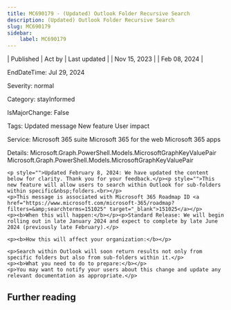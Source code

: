 ```yaml
---
title: MC690179 - (Updated) Outlook Folder Recursive Search
description: (Updated) Outlook Folder Recursive Search
slug: MC690179
sidebar:
    label: MC690179
---
```



| Published | Act by | Last updated |
| Nov 15, 2023 |  | Feb 08, 2024 |

EndDateTime: Jul 29, 2024

Severity: normal

Category: stayInformed

IsMajorChange: False

Tags: Updated message New feature User impact

Service: Microsoft 365 suite Microsoft 365 for the web Microsoft 365 apps

Details: Microsoft.Graph.PowerShell.Models.MicrosoftGraphKeyValuePair Microsoft.Graph.PowerShell.Models.MicrosoftGraphKeyValuePair

```
<p style="">Updated February 8, 2024: We have updated the content below for clarity. Thank you for your feedback.</p><p style="">This new feature will allow users to search within Outlook for sub-folders within specific&nbsp;folders.<br></p>
<p>This message is associated with Microsoft 365 Roadmap ID <a href="https://www.microsoft.com/microsoft-365/roadmap?filters=&amp;searchterms=151025" target="_blank">151025</a></p>
<p><b>When this will happen:</b></p><p>Standard Release: We will begin rolling out in late January 2024 and expect to complete by late June 2024 (previously late February).</p>

<p><b>How this will affect your organization:</b></p>

<p>Search within Outlook will soon return results not only from specific folders but also from sub-folders within it.</p>
<p><b>What you need to do to prepare:</b></p>
<p>You may want to notify your users about this change and update any relevant documentation as appropriate.</p>
```

## Further reading

